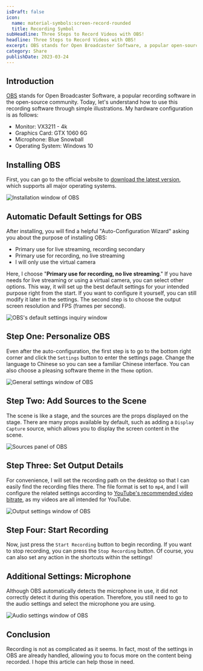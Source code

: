 ```yaml
---
isDraft: false
icon:
  name: material-symbols:screen-record-rounded
  title: Recording Symbol
subHeadline: Three Steps to Record Videos with OBS!
headline: Three Steps to Record Videos with OBS!
excerpt: OBS stands for Open Broadcaster Software, a popular open-source recording software. This guide helps you set up OBS quickly from installation to recording.
category: Share
publishDate: 2023-03-24
---
```


## Introduction

[OBS](https://obsproject.com/) stands for Open Broadcaster Software, a popular recording software in the open-source community. Today, let's understand how to use this recording software through simple illustrations. My hardware configuration is as follows:

- Monitor: VX3211 - 4k
- Graphics Card: GTX 1060 6G
- Microphone: Blue Snowball
- Operating System: Windows 10

## Installing OBS

First, you can go to the official website to [download the latest version](https://obsproject.com/download), which supports all major operating systems.

![Installation window of OBS](./install.webp)

## Automatic Default Settings for OBS

After installing, you will find a helpful "Auto-Configuration Wizard" asking you about the purpose of installing OBS:

- Primary use for live streaming, recording secondary
- Primary use for recording, no live streaming
- I will only use the virtual camera

Here, I choose "**Primary use for recording, no live streaming**." If you have needs for live streaming or using a virtual camera, you can select other options. This way, it will set up the best default settings for your intended purpose right from the start. If you want to configure it yourself, you can still modify it later in the settings. The second step is to choose the output screen resolution and FPS (frames per second).

![OBS's default settings inquiry window](./default.webp)

## Step One: Personalize OBS

Even after the auto-configuration, the first step is to go to the bottom right corner and click the `Settings` button to enter the settings page. Change the language to Chinese so you can see a familiar Chinese interface. You can also choose a pleasing software theme in the `Theme` option.

![General settings window of OBS](./main.webp)

## Step Two: Add Sources to the Scene

The scene is like a stage, and the sources are the props displayed on the stage. There are many props available by default, such as adding a `Display Capture` source, which allows you to display the screen content in the scene.

![Sources panel of OBS](./source.webp)

## Step Three: Set Output Details

For convenience, I will set the recording path on the desktop so that I can easily find the recording files there. The file format is set to `mp4`, and I will configure the related settings according to [YouTube's recommended video bitrate](https://support.google.com/youtube/answer/2853702?hl=en#zippy=%2Ck-p-fps), as my videos are all intended for YouTube.

![Output settings window of OBS](./export.webp)

## Step Four: Start Recording

Now, just press the `Start Recording` button to begin recording. If you want to stop recording, you can press the `Stop Recording` button. Of course, you can also set any action in the shortcuts within the settings!

## Additional Settings: Microphone

Although OBS automatically detects the microphone in use, it did not correctly detect it during this operation. Therefore, you still need to go to the audio settings and select the microphone you are using.

![Audio settings window of OBS](./sound.webp)

## Conclusion

Recording is not as complicated as it seems. In fact, most of the settings in OBS are already handled, allowing you to focus more on the content being recorded. I hope this article can help those in need.
